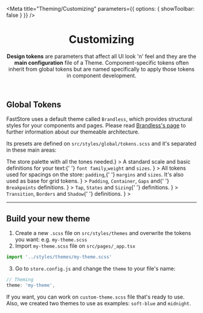 

<Meta
  title="Theming/Customizing"
  parameters={{ options: { showToolbar: false } }}
/>

<header className="sbdocs-hero">

# Customizing

**Design tokens** are parameters that affect all UI look 'n' feel and they are the **main configuration** file of a Theme. Component-specific tokens often inherit from global tokens but are named specifically to apply those tokens in component development.

</header>

## Global Tokens

FastStore uses a default theme called `Brandless`, which provides structural styles for your components and pages. Please read <a href="../?path=/docs/theming-brandless--page">Brandless's page</a> to further information about our themeable architecture.

Its presets are defined on `src/styles/global/tokens.scss` and it's separated in these main areas:

<SectionList grid="grid" classes="sbdocs-tokens-links">
  <SectionItem
    title="Colors"
    actionPath="../?path=/docs/global-tokens-colors--page"
    description={<>The store palette with all the tones needed.</>}
  >
    <FooterLinks />
  </SectionItem>
  <SectionItem
    title="Typography"
    actionPath="../?path=/docs/global-tokens-typography--page"
    description={
      <>
        A standard scale and basic definitions for your text:{' '}
        <code>font family</code>,<code>weight</code> and <code>sizes</code>.
      </>
    }
  >
    <IncentivesFooter />
  </SectionItem>
  <SectionItem
    title="Spacing"
    actionPath="../?path=/docs/global-tokens-spacing--page"
    description={
      <>
        All tokens used for spacings on the store: <code>padding</code>,{' '}
        <code>margins</code> and <code>sizes</code>. It's also used as base for
        grid tokens.
      </>
    }
  >
    <FooterLinks />
  </SectionItem>
  <SectionItem
    title="Grid & Layout"
    actionPath="../?path=/docs/global-tokens-grid-layout--page"
    description={
      <>
        <code>Padding</code>, <code>Container</code>, <code>Gaps</code> and{' '}
        <code>Breakpoints</code> definitions.
      </>
    }
  >
    <IncentivesFooter />
  </SectionItem>
  <SectionItem
    title="Interactive Controls"
    actionPath="../?path=/docs/global-tokens-interactive-controls--page"
    description={
      <>
        <code>Tap</code>, <code>States</code> and <code>Sizing</code>{' '}
        definitions.
      </>
    }
  >
    <FooterLinks />
  </SectionItem>
  <SectionItem
    title="Refinements"
    actionPath="../?path=/docs/global-tokens-refinements--page"
    description={
      <>
        <code>Transition</code>, <code>Borders</code> and <code>Shadow</code>{' '}
        definitions.
      </>
    }
  >
    <IncentivesFooter />
  </SectionItem>
</SectionList>

---

## Build your new theme

1. Create a new `.scss` file on `src/styles/themes` and overwrite the tokens you want: e.g. `my-theme.scss`
2. Import `my-theme.scss` file on `src/pages/_app.tsx`

```jsx
import '../styles/themes/my-theme.scss'
```

3. Go to `store.config.js` and change the `theme` to your file's name:

```js
// Theming
theme: 'my-theme',
```

If you want, you can work on `custom-theme.scss` file that's ready to use. Also, we created two themes to use as examples: `soft-blue` and `midnight`.
